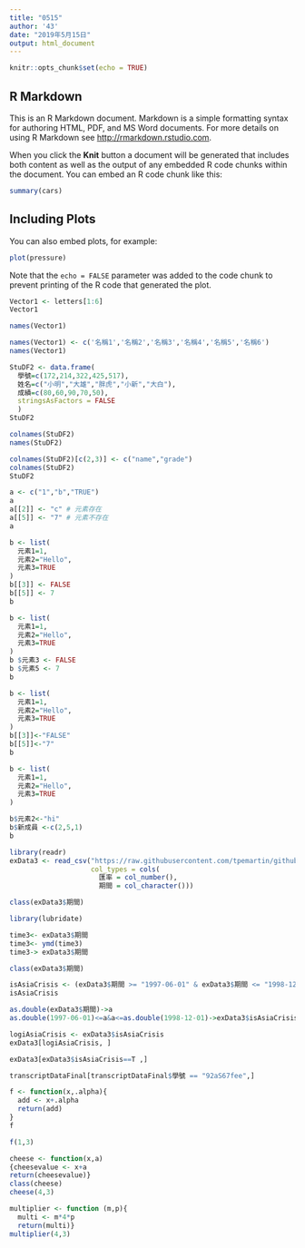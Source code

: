 ```yaml
---
title: "0515"
author: '43'
date: "2019年5月15日"
output: html_document
---
```


```r
knitr::opts_chunk$set(echo = TRUE)
```

## R Markdown

This is an R Markdown document. Markdown is a simple formatting syntax for authoring HTML, PDF, and MS Word documents. For more details on using R Markdown see <http://rmarkdown.rstudio.com>.

When you click the **Knit** button a document will be generated that includes both content as well as the output of any embedded R code chunks within the document. You can embed an R code chunk like this:

```r
summary(cars)
```

## Including Plots

You can also embed plots, for example:

```r
plot(pressure)
```

Note that the `echo = FALSE` parameter was added to the code chunk to prevent printing of the R code that generated the plot.
```r
Vector1 <- letters[1:6]
Vector1

names(Vector1)
```
```r
names(Vector1) <- c('名稱1','名稱2','名稱3','名稱4','名稱5','名稱6')
names(Vector1)
```

```r
StuDF2 <- data.frame(
  學號=c(172,214,322,425,517),
  姓名=c("小明","大雄","胖虎","小新","大白"),
  成績=c(80,60,90,70,50),
  stringsAsFactors = FALSE
  )
StuDF2
```

```r
colnames(StuDF2)
names(StuDF2)
```

```r
colnames(StuDF2)[c(2,3)] <- c("name","grade")
colnames(StuDF2)
StuDF2

```

```r
a <- c("1","b","TRUE")
a
a[[2]] <- "c" # 元素存在
a[[5]] <- "7" # 元素不存在
a
```

```r
b <- list(
  元素1=1,
  元素2="Hello",
  元素3=TRUE
)
b[[3]] <- FALSE
b[[5]] <- 7
b
```

```r
b <- list(
  元素1=1,
  元素2="Hello",
  元素3=TRUE
)
b $元素3 <- FALSE
b $元素5 <- 7
b
```

```r
b <- list(
  元素1=1,
  元素2="Hello",
  元素3=TRUE
)
b[[3]]<-"FALSE"
b[[5]]<-"7"
b
```

```r
b <- list(
  元素1=1,
  元素2="Hello",
  元素3=TRUE
)

b$元素2<-"hi"
b$新成員 <-c(2,5,1)
b
```

```r
library(readr)
exData3 <- read_csv("https://raw.githubusercontent.com/tpemartin/github-data/master/exData3.csv",
                    col_types = cols(
                      匯率 = col_number(),
                      期間 = col_character()))
```

```r
class(exData3$期間)
```

```r
library(lubridate)
```

```r
time3<- exData3$期間
time3<- ymd(time3)
time3-> exData3$期間

class(exData3$期間)

```
```r
isAsiaCrisis <- (exData3$期間 >= "1997-06-01" & exData3$期間 <= "1998-12-01")
isAsiaCrisis
```

```r
as.double(exData3$期間)->a
as.double(1997-06-01)<=a&a<=as.double(1998-12-01)->exData3$isAsiaCrisis
```

```r
logiAsiaCrisis <- exData3$isAsiaCrisis
exData3[logiAsiaCrisis, ]
```

```r
exData3[exData3$isAsiaCrisis==T ,]
```
```r
transcriptDataFinal[transcriptDataFinal$學號 == "92aS67fee",]
```

```r
f <- function(x,.alpha){
  add <- x+.alpha
  return(add) 
}
f
```

```r
f(1,3)

```

```r
cheese <- function(x,a)
{cheesevalue <- x+a
return(cheesevalue)}
class(cheese)
cheese(4,3)
```

```r
multiplier <- function (m,p){
  multi <- m*4*p
  return(multi)}
multiplier(4,3)
```

```r

```

